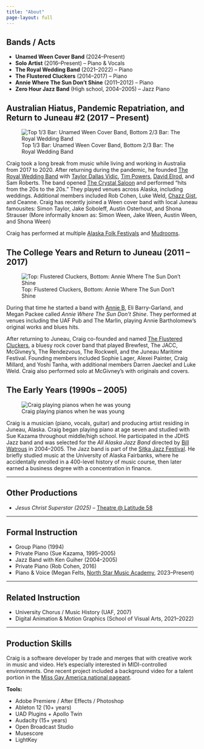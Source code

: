 ```yaml
---
title: "About"
page-layout: full
---
```


## Bands / Acts

- **Unamed Ween Cover Band** (2024–Present)  
- **Solo Artist** (2016–Present) – Piano & Vocals 
- **The Royal Wedding Band** (2021–2022) – Piano  
- **The Flustered Cluckers** (2014–2017) – Piano  
- **Annie Where The Sun Don’t Shine** (2011–2012) – Piano  
- **Zero Hour Jazz Band** (High school, 2004–2005) – Jazz Piano 

## Australian Hiatus, Pandemic Repatriation, and Return to Juneau #2 (2017 – Present)

![Top 1/3 Bar: Unamed Ween Cover Band, Bottom 2/3 Bar: The Royal Wedding Band](/static/media/About-Adult-Banner.png)

Craig took a long break from music while living and working in Australia from 2017 to 2020. After returning during the pandemic, he founded [The Royal Wedding Band](https://www.instagram.com/theroyalweddingband/) with [Taylor Dallas Vidic](https://www.taylorvidic.com/), [Tim Powers](https://www.instagram.com/tim_in_ak/), [David Elrod](https://www.instagram.com/thedavidelrod/), and Sam Roberts. The band opened [The Crystal Saloon](https://www.crystalsaloon.com/) and performed "hits from the 20s to the 20s." They played venues across Alaska, including weddings. Additional members included Rob Cohen, Luke Weld, [Chazz Gist](https://www.instagram.com/chazzgist/), and Ceanne. Craig has recently joined a Ween cover band with local Juneau famousites: Simon Taylor, Jake Soboleff, Austin Osterhout, and Shona Strauser (More informally known as: Simon Ween, Jake Ween, Austin Ween, and Shona Ween)

Craig has performed at multiple [Alaska Folk Festivals](https://akfolkfest.org/) and [Mudrooms](https://mudrooms.org/).

## The College Years and Return to Juneau (2011 – 2017)

![Top: Flustered Cluckers, Bottom: Annie Where The Sun Don't Shine](/static/media/About-College-Banner.png)

During that time he started a band with [Annie B](http://www.anniebalaska.com/), Eli Barry-Garland, and Megan Packee called *Annie Where The Sun Don't Shine*. They performed at venues including the UAF Pub and The Marlin, playing Annie Bartholomew’s original works and blues hits.

After returning to Juneau, Craig co-founded and named [The Flustered Cluckers](https://www.facebook.com/flusteredcluckers), a bluesy rock cover band that played Brewfest, The JACC, McGivney's, The Rendezvous, The Rockwell, and the Juneau Maritime Festival. Founding members included Sophie Lager, Alexei Painter, Craig Millard, and Yoshi Tanha, with additional members Darren Jaeckel and Luke Weld. Craig also performed solo at McGivney’s with originals and covers.

## The Early Years (1990s – 2005)

![Craig playing pianos when he was young](/static/media/About-Young-Banner.png)

Craig is a musician (piano, vocals, guitar) and producing artist residing in Juneau, Alaska. Craig began playing piano at age seven and studied with Sue Kazama throughout middle/high school. He participated in the JDHS Jazz band and was selected for the *All Alaska Jazz Band* directed by [Bill Watrous](https://en.wikipedia.org/wiki/Bill_Watrous) in 2004–2005. The Jazz band is part of the [Sitka Jazz Festival](https://en.wikipedia.org/wiki/Sitka_Jazz_Festival). He briefly studied music at the University of Alaska Fairbanks, where he accidentally enrolled in a 400-level history of music course, then later earned a business degree with a concentration in finance.

---

## Other Productions

- *Jesus Christ Superstar (2025)* – [Theatre @ Latitude 58](https://www.facebook.com/theateratlatitude58admin/)

---

## Formal Instruction

- Group Piano (1994)  
- Private Piano (Sue Kazama, 1995–2005)  
- Jazz Band with Ken Guiher (2004–2005)  
- Private Piano (Rob Cohen, 2016)  
- Piano & Voice (Megan Felts, [North Star Music Academy](https://northstarmusicacademy.com/), 2023–Present)

---

## Related Instruction

- University Chorus / Music History (UAF, 2007)  
- Digital Animation & Motion Graphics (School of Visual Arts, 2021–2022)

---

## Production Skills

Craig is a software developer by trade and merges that with creative work in music and video. He’s especially interested in MIDI-controlled environments. One recent project included a background video for a talent portion in the [Miss Gay America national pageant](http://www.missgayamerica.com/).

**Tools:**

- Adobe Premiere / After Effects / Photoshop
- Ableton 12 (10+ years)  
- UAD Plugins + Apollo Twin  
- Audacity (15+ years)  
- Open Broadcast Studio
- Musescore  
- LightKey
